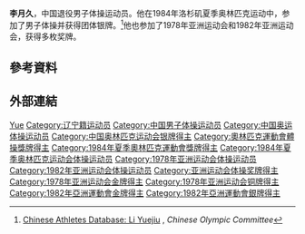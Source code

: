 {{Infobox sportsperson
| name           = 李月久
|medaltemplates=
{{MedalCountry|{{CHN-1949}}}}
{{MedalSport|男子競技体操}}
{{MedalCompetition|[[夏季奥林匹克运动会|夏季奥林匹克运动会]]}}
{{MedalSilver|[[1984年夏季奥林匹克运动会|1984年 洛杉矶]]|[[1984年夏季奥林匹克运动会|男子团体]]}}
|show-medals=
}}
{{世大運獎牌記錄
|項目=競技體操
|a1=1981
|b1=2
|c1=雙槓
}}
'''李月久'''{{BD|1957年|7月4日||}}，中国退役男子体操运动员。他在1984年洛杉矶夏季奥林匹克运动中，参加了男子体操并获得团体银牌。<ref>[http://data.star.sports.cn/person_en.php?id=6340 Chinese Athletes Database: Li Yuejiu] {{Wayback|url=http://data.star.sports.cn/person_en.php?id=6340 |date=20110727134057 }}, ''Chinese Olympic Committee''</ref>他也参加了1978年亚洲运动会和1982年亚洲运动会，获得多枚奖牌。

== 參考資料 ==
{{Reflist}}

== 外部連結 ==
{{建国40年以来80名杰出教练员、运动员}}

{{Authority control}}
{{DEFAULTSORT:Li Yuejiu}}
[[Category:李姓|Yue]]
[[Category:辽宁籍运动员|Category:辽宁籍运动员]]
[[Category:中国男子体操运动员|Category:中国男子体操运动员]]
[[Category:中国奥运体操运动员|Category:中国奥运体操运动员]]
[[Category:中国奥林匹克运动会银牌得主|Category:中国奥林匹克运动会银牌得主]]
[[Category:奧林匹克運動會體操獎牌得主|Category:奧林匹克運動會體操獎牌得主]]
[[Category:1984年夏季奧林匹克運動會獎牌得主|Category:1984年夏季奧林匹克運動會獎牌得主]]
[[Category:1984年夏季奥林匹克运动会体操运动员|Category:1984年夏季奥林匹克运动会体操运动员]]
[[Category:1978年亚洲运动会体操运动员|Category:1978年亚洲运动会体操运动员]]
[[Category:1982年亚洲运动会体操运动员|Category:1982年亚洲运动会体操运动员]]
[[Category:亚洲运动会体操奖牌得主|Category:亚洲运动会体操奖牌得主]]
[[Category:1978年亚洲运动会金牌得主|Category:1978年亚洲运动会金牌得主]]
[[Category:1978年亚洲运动会铜牌得主|Category:1978年亚洲运动会铜牌得主]]
[[Category:1982年亞洲運動會金牌得主|Category:1982年亞洲運動會金牌得主]]
[[Category:1982年亞洲運動會銀牌得主|Category:1982年亞洲運動會銀牌得主]]